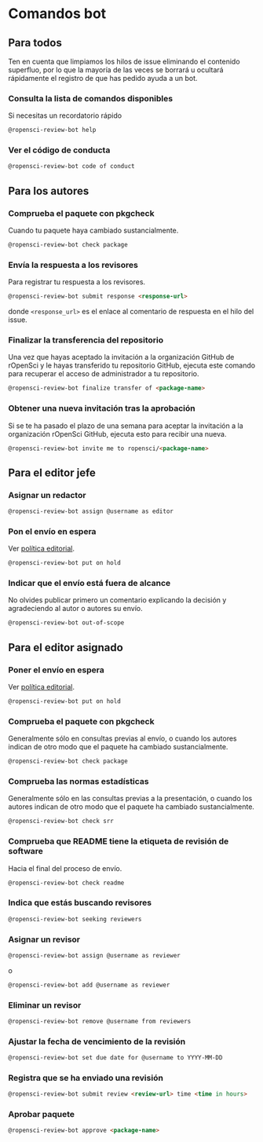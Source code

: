 # Comandos bot

## Para todos {.unnumbered}

Ten en cuenta que limpiamos los hilos de issue eliminando el contenido superfluo, por lo que la mayoría de las veces se borrará u ocultará rápidamente el registro de que has pedido ayuda a un bot.

### Consulta la lista de comandos disponibles {.unnumbered}

Si necesitas un recordatorio rápido

```markdown
@ropensci-review-bot help
```

### Ver el código de conducta {.unnumbered}

```markdown
@ropensci-review-bot code of conduct
```

## Para los autores {.unnumbered}

### Comprueba el paquete con pkgcheck {.unnumbered}

Cuando tu paquete haya cambiado sustancialmente.

```markdown
@ropensci-review-bot check package
```

### Envía la respuesta a los revisores {.unnumbered}

Para registrar tu respuesta a los revisores.

```markdown
@ropensci-review-bot submit response <response-url>
```

donde `<response_url>` es el enlace al comentario de respuesta en el hilo del issue.

### Finalizar la transferencia del repositorio {.unnumbered}

Una vez que hayas aceptado la invitación a la organización GitHub de rOpenSci y le hayas transferido tu repositorio GitHub, ejecuta este comando para recuperar el acceso de administrador a tu repositorio.

```markdown
@ropensci-review-bot finalize transfer of <package-name>
```

### Obtener una nueva invitación tras la aprobación {.unnumbered}

Si se te ha pasado el plazo de una semana para aceptar la invitación a la organización rOpenSci GitHub, ejecuta esto para recibir una nueva.

```markdown
@ropensci-review-bot invite me to ropensci/<package-name>
```

## Para el editor jefe {.unnumbered}

### Asignar un redactor {.unnumbered}

```markdown
@ropensci-review-bot assign @username as editor
```

### Pon el envío en espera {.unnumbered}

Ver [política editorial](#policiesreviewprocess).

```markdown
@ropensci-review-bot put on hold
```

### Indicar que el envío está fuera de alcance {.unnumbered}

No olvides publicar primero un comentario explicando la decisión y agradeciendo al autor o autores su envío.

```markdown
@ropensci-review-bot out-of-scope
```

## Para el editor asignado {.unnumbered}

### Poner el envío en espera {.unnumbered}

Ver [política editorial](#policiesreviewprocess).

```markdown
@ropensci-review-bot put on hold
```

### Comprueba el paquete con pkgcheck {.unnumbered}

Generalmente sólo en consultas previas al envío, o cuando los autores indican de otro modo que el paquete ha cambiado sustancialmente.

```markdown
@ropensci-review-bot check package
```

### Comprueba las normas estadísticas {.unnumbered}

Generalmente sólo en las consultas previas a la presentación, o cuando los autores indican de otro modo que el paquete ha cambiado sustancialmente.

```markdown
@ropensci-review-bot check srr
```

### Comprueba que README tiene la etiqueta de revisión de software {.unnumbered}

Hacia el final del proceso de envío.

```markdown
@ropensci-review-bot check readme
```

### Indica que estás buscando revisores {.unnumbered}

```markdown
@ropensci-review-bot seeking reviewers
```

### Asignar un revisor {.unnumbered}

```markdown
@ropensci-review-bot assign @username as reviewer
```

o

```markdown
@ropensci-review-bot add @username as reviewer
```

### Eliminar un revisor {.unnumbered}

```markdown
@ropensci-review-bot remove @username from reviewers
```

### Ajustar la fecha de vencimiento de la revisión {.unnumbered}

```markdown
@ropensci-review-bot set due date for @username to YYYY-MM-DD
```

### Registra que se ha enviado una revisión {.unnumbered}

```markdown
@ropensci-review-bot submit review <review-url> time <time in hours>
```

### Aprobar paquete {.unnumbered}

```markdown
@ropensci-review-bot approve <package-name>
```



